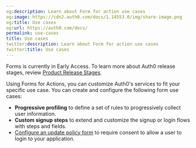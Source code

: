 ```yaml
---
og:description: Learn about Form for action use cases
og:image: https://cdn2.auth0.com/docs/1.14553.0/img/share-image.png
og:title: Use cases
og:url: https://auth0.com/docs/
permalink: use-cases
title: Use cases
twitter:description: Learn about Form for action use cases
twitter:title: Use cases
---
```


<Warning>

Forms is currently in Early Access. To learn more about Auth0 release stages, review [Product Release Stages](/docs/troubleshoot/product-lifecycle/product-release-stages).

</Warning>

Using Forms for Actions, you can customize Auth0's services to fit your specific use case.
You can create and configure the following form use cases:

* **Progressive profiling** to define a set of rules to progressively collect user information.
* **Custom signup steps** to extend and customize the signup or login flows with steps and fields.
* [Configure an update policy form](https://sus.auth0.com/docs/contentful/7ZaefQOyKukQKq8p31lTS) to require consent to allow a user to login to your application.